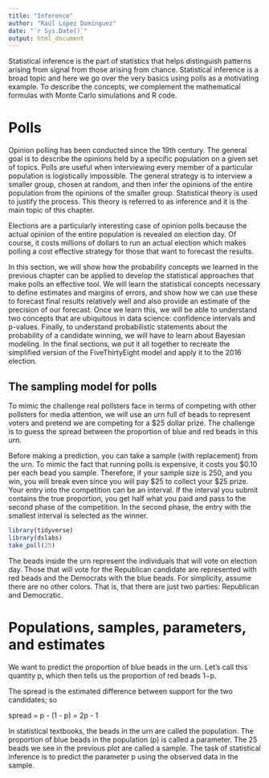 ```yaml
---
title: "Inference"
author: "Raúl López Domínguez"
date: "`r Sys.Date()`"
output: html_document
---
```


Statistical inference is the part of statistics that helps distinguish patterns arising from signal from those arising from chance. Statistical inference is a broad topic and here we go over the very basics using polls as a motivating example. To describe the concepts, we complement the mathematical formulas with Monte Carlo simulations and R code.

# Polls

Opinion polling has been conducted since the 19th century. The general goal is to describe the opinions held by a specific population on a given set of topics. Polls are useful when interviewing every member of a particular population is logistically impossible. The general strategy is to interview a smaller group, chosen at random, and then infer the opinions of the entire population from the opinions of the smaller group. Statistical theory is used to justify the process. This theory is referred to as inference and it is the main topic of this chapter.

Elections are a particularly interesting case of opinion polls because the actual opinion of the entire population is revealed on election day. Of course, it costs millions of dollars to run an actual election which makes polling a cost effective strategy for those that want to forecast the results.

In this section, we will show how the probability concepts we learned in the previous chapter can be applied to develop the statistical approaches that make polls an effective tool. We will learn the statistical concepts necessary to define estimates and margins of errors, and show how we can use these to forecast final results relatively well and also provide an estimate of the precision of our forecast. Once we learn this, we will be able to understand two concepts that are ubiquitous in data science: confidence intervals and p-values. Finally, to understand probabilistic statements about the probability of a candidate winning, we will have to learn about Bayesian modeling. In the final sections, we put it all together to recreate the simplified version of the FiveThirtyEight model and apply it to the 2016 election.

## The sampling model for polls

To mimic the challenge real pollsters face in terms of competing with other pollsters for media attention, we will use an urn full of beads to represent voters and pretend we are competing for a $25 dollar prize. The challenge is to guess the spread between the proportion of blue and red beads in this urn.

Before making a prediction, you can take a sample (with replacement) from the urn. To mimic the fact that running polls is expensive, it costs you \$0.10 per each bead you sample. Therefore, if your sample size is 250, and you win, you will break even since you will pay \$25 to collect your \$25 prize. Your entry into the competition can be an interval. If the interval you submit contains the true proportion, you get half what you paid and pass to the second phase of the competition. In the second phase, the entry with the smallest interval is selected as the winner.

```r
library(tidyverse)
library(dslabs)
take_poll(25)
```

The beads inside the urn represent the individuals that will vote on election day. Those that will vote for the Republican candidate are represented with red beads and the Democrats with the blue beads. For simplicity, assume there are no other colors. That is, that there are just two parties: Republican and Democratic.

# Populations, samples, parameters, and estimates

We want to predict the proportion of blue beads in the urn. Let’s call this quantity 
p, which then tells us the proportion of red beads 1−p.

The spread is the estimated difference between support for the two candidates; so 

spread = p - (1 - p) = 2p - 1

In statistical textbooks, the beads in the urn are called the population. The proportion of blue beads in the population (p) is called a parameter. The 25 beads we see in the previous plot are called a sample. The task of statistical inference is to predict the parameter p using the observed data in the sample.

